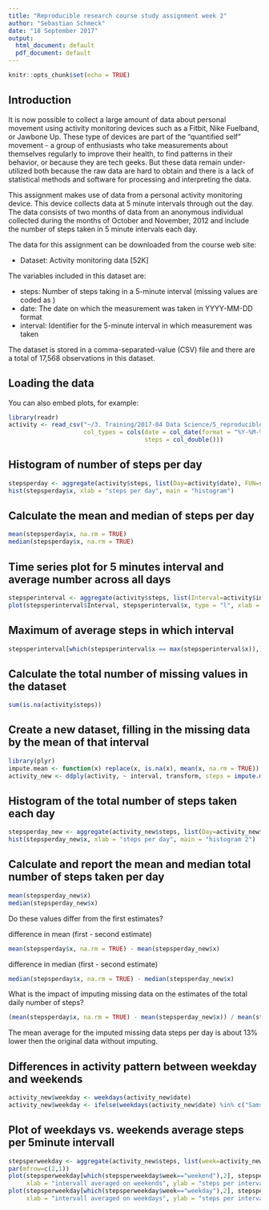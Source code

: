 ---
title: "Reproducible research course study assignment week 2"
author: "Sebastian Schmeck"
date: "18 September 2017"
output:
  html_document: default
  pdf_document: default
---

```{r setup, include=FALSE}
knitr::opts_chunk$set(echo = TRUE)
```

## Introduction

It is now possible to collect a large amount of data about personal movement using activity
monitoring devices such as a Fitbit, Nike Fuelband, or Jawbone Up. These type of devices are part
of the "quantified self" movement - a group of enthusiasts who take measurements about
themselves regularly to improve their health, to find patterns in their behavior, or because they
are tech geeks. But these data remain under-utilized both because the raw data are hard to obtain
and there is a lack of statistical methods and software for processing and interpreting the data.

This assignment makes use of data from a personal activity monitoring device. This device collects
data at 5 minute intervals through out the day. The data consists of two months of data from an
anonymous individual collected during the months of October and November, 2012 and include
the number of steps taken in 5 minute intervals each day.

The data for this assignment can be downloaded from the course web site:

- Dataset: Activity monitoring data [52K]


The variables included in this dataset are:

- steps: Number of steps taking in a 5-minute interval (missing values are coded as )
- date: The date on which the measurement was taken in YYYY-MM-DD format
- interval: Identifier for the 5-minute interval in which measurement was taken


The dataset is stored in a comma-separated-value (CSV) file and there are a total of 17,568
observations in this dataset.



## Loading the data

You can also embed plots, for example:

```{r pressure, echo=TRUE}
library(readr)
activity <- read_csv("~/3. Training/2017-04 Data Science/5_reproducible research/week 2 assign/activity.csv", 
                     col_types = cols(date = col_date(format = "%Y-%M-%d"), 
                                      steps = col_double()))

```


## Histogram of number of steps per day


```{r, echo=TRUE}
stepsperday <- aggregate(activity$steps, list(Day=activity$date), FUN=sum)
hist(stepsperday$x, xlab = "steps per day", main = "histogram")
```

## Calculate the mean and median of steps per day

```{r}
mean(stepsperday$x, na.rm = TRUE)
median(stepsperday$x, na.rm = TRUE)
```

## Time series plot for 5 minutes interval and average number across all days

```{r}
stepsperinterval <- aggregate(activity$steps, list(Interval=activity$interval), mean, na.rm=TRUE)
plot(stepsperinterval$Interval, stepsperinterval$x, type = "l", xlab = "interval", ylab = "steps per interval")
```


## Maximum of average steps in which interval

```{r}
stepsperinterval[which(stepsperinterval$x == max(stepsperinterval$x)),]
```


## Calculate the total number of missing values in the dataset

```{r}
sum(is.na(activity$steps))
```


## Create a new dataset, filling in the missing data by the mean of that interval

```{r}

library(plyr)
impute.mean <- function(x) replace(x, is.na(x), mean(x, na.rm = TRUE))
activity_new <- ddply(activity, ~ interval, transform, steps = impute.mean(steps))
```


## Histogram of the total number of steps taken each day

```{r}
stepsperday_new <- aggregate(activity_new$steps, list(Day=activity_new$date), FUN=sum)
hist(stepsperday_new$x, xlab = "steps per day", main = "histogram 2")
```


## Calculate and report the mean and median total number of steps taken per day

```{r}
mean(stepsperday_new$x)
median(stepsperday_new$x)
```

Do these values differ from the first estimates? 

difference in mean (first - second estimate)

```{r}
mean(stepsperday$x, na.rm = TRUE) - mean(stepsperday_new$x)
```


difference in median (first - second estimate)

```{r}
median(stepsperday$x, na.rm = TRUE) - median(stepsperday_new$x)
```

What is the impact of imputing missing data on the estimates of the total daily number of steps?

```{r}
(mean(stepsperday$x, na.rm = TRUE) - mean(stepsperday_new$x)) / mean(stepsperday$x, na.rm = TRUE) *100
```

The mean average for the imputed missing data steps per day is about 13% lower then the original data without imputing.


## Differences in activity pattern between weekday and weekends

```{r}
activity_new$weekday <- weekdays(activity_new$date)
activity_new$weekday <- ifelse(weekdays(activity_new$date) %in% c("Samstag", "Sonntag"), "weekend", "weekday")
```


## Plot of weekdays vs. weekends average steps per 5minute intervall

```{r}
stepsperweekday <- aggregate(activity_new$steps, list(week=activity_new$weekday, interval=activity_new$interval), FUN=sum)
par(mfrow=c(2,1))
plot(stepsperweekday[which(stepsperweekday$week=="weekend"),2], stepsperweekday[which(stepsperweekday$week=="weekend"),3],
     xlab = "intervall averaged on weekends", ylab = "steps per interval", type = "l")
plot(stepsperweekday[which(stepsperweekday$week=="weekday"),2], stepsperweekday[which(stepsperweekday$week=="weekday"),3],
     xlab = "intervall averaged on weekdays", ylab = "steps per interval", type = "l")
```

     
     


